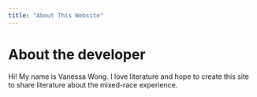 ```yaml
---
title: "About This Website"
---
```


<style type="text/css">
.title {
  display: none;
}
img {
  border-radius: 200px 200px 200px 200px;
}

</style>


# About the developer

Hi! My name is Vanessa Wong. I love literature and hope to create this site to share literature about the mixed-race experience. 
